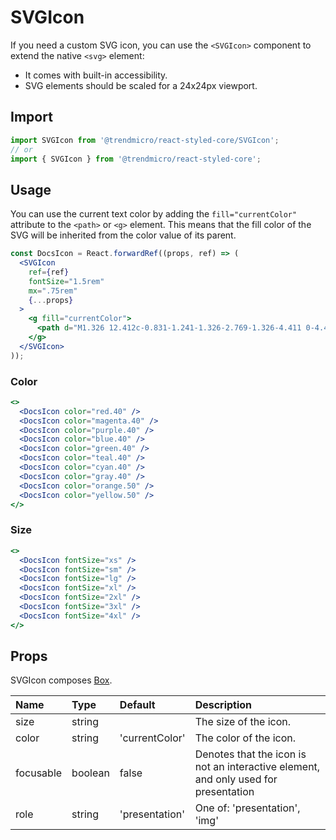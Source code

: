 # SVGIcon

If you need a custom SVG icon, you can use the `<SVGIcon>` component to extend the native `<svg>` element:

* It comes with built-in accessibility.
* SVG elements should be scaled for a 24x24px viewport.

## Import

```js
import SVGIcon from '@trendmicro/react-styled-core/SVGIcon';
// or
import { SVGIcon } from '@trendmicro/react-styled-core';
```

## Usage

You can use the current text color by adding the `fill="currentColor"` attribute to the `<path>` or `<g>` element. This means that the fill color of the SVG will be inherited from the color value of its parent.

```jsx disabled
const DocsIcon = React.forwardRef((props, ref) => (
  <SVGIcon
    ref={ref}
    fontSize="1.5rem"
    mx=".75rem"
    {...props}
  >
    <g fill="currentColor">
      <path d="M1.326 12.412c-0.831-1.241-1.326-2.769-1.326-4.411 0-4.418 3.582-8 8-8 2.347 0 4.457 1.010 5.921 2.62l0.006 0.007c-0.248-0.177-0.535-0.321-0.843-0.416l-0.021-0.006c-1.772-0.552-4.34 0.155-6.676 1.662 1.873-1.117 3.897-1.613 5.333-1.166 2.238 0.696 2.193 3.423-0.102 6.088-1.333 1.539-3.048 2.713-4.998 3.377l-0.081 0.024c-0.347 0.119-0.746 0.188-1.162 0.188-0.314 0-0.618-0.039-0.909-0.113l0.025 0.005c-0.922-0.287-1.089-1.056-0.919-2.085 0.25-0.855 0.543-1.588 0.898-2.285l-0.034 0.074 1.374-0.005 0.253-0.547-1.377 0.004 0.857-1.837h-0.663l-0.037 0.003c-0.912 0.881-2.050 1.535-3.318 1.867l-0.052 0.012-0.233 0.513 0.958-0.002c-0.031 0.063-0.061 0.125-0.091 0.189-0.193 0.317-0.383 0.689-0.544 1.075l-0.021 0.056c-0.028 0.075-0.066 0.149-0.087 0.226-0.212 0.475-0.336 1.030-0.336 1.614 0 0.455 0.075 0.892 0.213 1.299l-0.008-0.028zM14.782 3.756c0.535 1.453-0.134 3.623-1.982 5.77-2.774 3.226-7.156 5.176-9.785 4.358-0.325-0.099-0.608-0.24-0.861-0.42l0.009 0.006c1.463 1.559 3.537 2.53 5.837 2.53 4.418 0 8-3.582 8-8 0-1.572-0.454-3.039-1.237-4.276l0.019 0.033z" />
    </g>
  </SVGIcon>
));
```

### Color

```jsx
<>
  <DocsIcon color="red.40" />
  <DocsIcon color="magenta.40" />
  <DocsIcon color="purple.40" />
  <DocsIcon color="blue.40" />
  <DocsIcon color="green.40" />
  <DocsIcon color="teal.40" />
  <DocsIcon color="cyan.40" />
  <DocsIcon color="gray.40" />
  <DocsIcon color="orange.50" />
  <DocsIcon color="yellow.50" />
</>
```

### Size

```jsx
<>
  <DocsIcon fontSize="xs" />
  <DocsIcon fontSize="sm" />
  <DocsIcon fontSize="lg" />
  <DocsIcon fontSize="xl" />
  <DocsIcon fontSize="2xl" />
  <DocsIcon fontSize="3xl" />
  <DocsIcon fontSize="4xl" />
</>
```

## Props

SVGIcon composes [Box](./box).

| Name | Type | Default | Description |
| :--- | :--- | :------ | :---------- |
| size | string | | The size of the icon. |
| color | string | 'currentColor' | The color of the icon. |
| focusable | boolean | false | Denotes that the icon is not an interactive element, and only used for presentation |
| role | string | 'presentation' | One of: 'presentation', 'img' |

